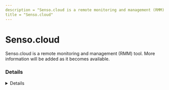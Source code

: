 ---
description = "Senso.cloud is a remote monitoring and management (RMM) tool. More information will be added as it becomes available."
title = "Senso.cloud"
---



# Senso.cloud

Senso.cloud is a remote monitoring and management (RMM) tool. More information will be added as it becomes available.

### Details
<Details author={""}
         category={""}
         created={""}
         website={""}
         lastModified={"2024-02-09"}
         privileges={""}
         free={ false }
         verification={ false }
/>

#### Installation Paths
<Card code={ ["SensoClient.exe", "SensoService.exe", "aadg.exe"] }/>





### Forensic Artifacts




#### Network Artifacts
<EuiSpacer size="xl"/>
<NetworkArtifactsTable data={ [{"Description": "Known remote domains", "Domains": ["*.senso.cloud", "senso.cloud"], "Ports": []}] }/>




### Detections
- Detects potential network activity of Senso.cloud RMM tool
  - [Sigma Rule](https://github.com/magicsword-io/LOLRMM/blob/main/detections/sigma/senso.cloud_network_sigma.yml)
- Detects potential processes activity of Senso.cloud RMM tool
  - [Sigma Rule](https://github.com/magicsword-io/LOLRMM/blob/main/detections/sigma/senso.cloud_processes_sigma.yml)

### References
- [https://support.senso.cloud/support/solutions/articles/79000116305-firewall-and-content-filter-configuration](https://support.senso.cloud/support/solutions/articles/79000116305-firewall-and-content-filter-configuration)

